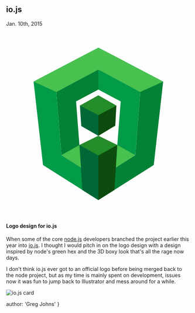 
## io.js
<time>Jan. 10th, 2015</time>

<svg xmlns="http://www.w3.org/2000/svg" viewBox="0 0 500 500" xmlSpace="preserve">
  <path fill="#028236" d="m250 339.8-51.4-32.2-9.1-118.5 60.5-32.3.1-54.7-114 61 13.6 172 100.2 63.6z"/>
  <path fill="#028236" d="m250.1 398.7 100.2-63.6 13-171.8-113.2-61.2-.1-59.3 175.6 92.3-25.5 226.8-150.2 95.3z"/>
  <path fill="#029B47" d="m249.9 398.7-100.2-63.6-13.6-172 114-61-.1-59.3-175.6 92.3 25.5 226.8 150 95.3z"/>
  <path fill="#029B47" d="m250 339.8 51.3-32.2 9.2-118.5-60.5-32.3.1-54.7 113.2 61.2-13 171.8-100.2 63.6z"/>
  <path fill="#006837" d="m249.9 172.7-50 27.6 3.7 55.6 46.4 26.5zm.1 109.7-51.4 25.2 7.9 122.2 43.4 27.4z"/>
  <path fill="#0C4C0E" d="m249.9 172.7 48.9 27.6-3 54.6-45.8 27.5zm.1 109.7 51.3 25.2-7.8 121.9-43.6 27.7z"/>
  <path fill="#258C2A" d="m250 226.3 48.8-26-48.9-27.6-50 27.6zm51.2 81.3L250 282.4l-51.4 25.2 51.3 28.1z"/>
  <path fill="#48C14E" d="m136.1 163.1 114-61-.1-59.3-175.6 92.3zm227.2.2-113.2-61.2-.1-59.3 175.6 92.3zM198.6 307.6l-48.9 27.5 53.2 33.8zm102.7 0 49 27.5-52.9 33.6z"/>
</svg>

#### Logo design for io.js

When some of the core [node.js](https://nodejs.org) developers branched the project earlier this year into [io.js](https://iojs.org). I thought I would pitch in on the logo design with a design inspired by node's green hex and the 3D boxy look that's all the rage now days.

I don't think io.js ever got to an official logo before being merged back to the node project, but as my time is mainly spent on development, issues now it was fun to jump back to Illustrator and mess around for a while.

![io.js card](./io_bc.jpg)

  author: 'Greg Johns'
}

